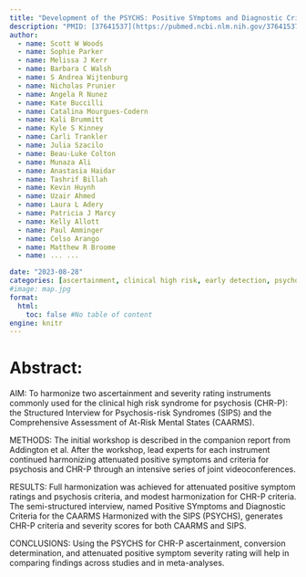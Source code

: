 ```yaml
---
title: "Development of the PSYCHS: Positive SYmptoms and Diagnostic Criteria for the CAARMS Harmonized with the SIPS"
description: "PMID: [37641537](https://pubmed.ncbi.nlm.nih.gov/37641537/){target='_blank'}    DOI: [10.1111/eip.13457](https://doi.org/10.1111/eip.13457){target='_blank'}"
author:
  - name: Scott W Woods
  - name: Sophie Parker
  - name: Melissa J Kerr
  - name: Barbara C Walsh
  - name: S Andrea Wijtenburg
  - name: Nicholas Prunier
  - name: Angela R Nunez
  - name: Kate Buccilli
  - name: Catalina Mourgues-Codern
  - name: Kali Brummitt
  - name: Kyle S Kinney
  - name: Carli Trankler
  - name: Julia Szacilo
  - name: Beau-Luke Colton
  - name: Munaza Ali
  - name: Anastasia Haidar
  - name: Tashrif Billah
  - name: Kevin Huynh
  - name: Uzair Ahmed
  - name: Laura L Adery
  - name: Patricia J Marcy
  - name: Kelly Allott
  - name: Paul Amminger
  - name: Celso Arango
  - name: Matthew R Broome
  - name: ... ...

date: "2023-08-28"
categories: [ascertainment, clinical high risk, early detection, psychometrics, severity rating]
#image: map.jpg
format:
  html:
    toc: false #No table of content
engine: knitr
---
```


# Abstract:

AIM: To harmonize two ascertainment and severity rating instruments commonly used for the clinical high risk syndrome for psychosis (CHR-P): the Structured Interview for Psychosis-risk Syndromes (SIPS) and the Comprehensive Assessment of At-Risk Mental States (CAARMS).

METHODS: The initial workshop is described in the companion report from Addington et al. After the workshop, lead experts for each instrument continued harmonizing attenuated positive symptoms and criteria for psychosis and CHR-P through an intensive series of joint videoconferences.

RESULTS: Full harmonization was achieved for attenuated positive symptom ratings and psychosis criteria, and modest harmonization for CHR-P criteria. The semi-structured interview, named Positive SYmptoms and Diagnostic Criteria for the CAARMS Harmonized with the SIPS (PSYCHS), generates CHR-P criteria and severity scores for both CAARMS and SIPS.

CONCLUSIONS: Using the PSYCHS for CHR-P ascertainment, conversion determination, and attenuated positive symptom severity rating will help in comparing findings across studies and in meta-analyses.
        